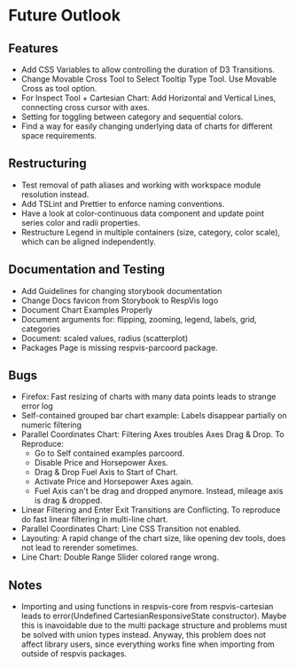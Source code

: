 
<Meta title='Future Outlook'></Meta>

# Future Outlook



## Features

- Add CSS Variables to allow controlling the duration of D3
  Transitions.
- Change Movable Cross Tool to Select Tooltip Type Tool.
  Use Movable Cross as tool option.
- For Inspect Tool + Cartesian Chart: Add Horizontal and Vertical Lines, connecting cross cursor with axes.
- Setting for toggling between category and sequential colors.
- Find a way for easily changing underlying data of charts for different space requirements.

## Restructuring

- Test removal of path aliases and working with workspace
  module resolution instead.
- Add TSLint and Prettier to enforce naming conventions.
- Have a look at color-continuous data component and update
  point series color and radii properties.
- Restructure Legend in multiple containers (size, category, color scale),
  which can be aligned independently.

## Documentation and Testing

- Add Guidelines for changing storybook documentation
- Change Docs favicon from Storybook to RespVis logo
- Document Chart Examples Properly
- Document arguments for: flipping, zooming, legend, labels, grid, categories
- Document: scaled values, radius (scatterplot)
- Packages Page is missing respvis-parcoord package.



## Bugs

- Firefox: Fast resizing of charts with many data points leads to strange error log
- Self-contained grouped bar chart example: Labels disappear partially on numeric filtering
- Parallel Coordinates Chart: Filtering Axes troubles Axes Drag & Drop. To Reproduce:
  - Go to Self contained examples parcoord.
  - Disable Price and Horsepower Axes.
  - Drag & Drop Fuel Axis to Start of Chart.
  - Activate Price and Horsepower Axes again.
  - Fuel Axis can't be drag and dropped anymore. Instead, mileage axis is drag & dropped.
- Linear Filtering and Enter Exit Transitions are Conflicting. To reproduce do fast linear filtering
  in multi-line chart.
- Parallel Coordinates Chart: Line CSS Transition not enabled.
- Layouting: A rapid change of the chart size, like opening dev tools, does not lead to rerender
  sometimes.
- Line Chart: Double Range Slider colored range wrong.



## Notes

- Importing and using functions in respvis-core from respvis-cartesian
  leads to error(Undefined CartesianResponsiveState constructor). Maybe
  this is inavoidable due to the multi package structure and problems must
  be solved with union types instead. Anyway, this problem does not affect
  library users, since everything works fine when importing from outside of
  respvis packages.

